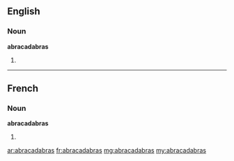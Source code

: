 ==English==

===Noun===
'''abracadabras'''

# {{plural of|abracadabra}}

----

==French==

===Noun===
'''abracadabras''' {{m}}

# {{plural of|abracadabra|lang=fr}}

[[ar:abracadabras]]
[[fr:abracadabras]]
[[mg:abracadabras]]
[[my:abracadabras]]